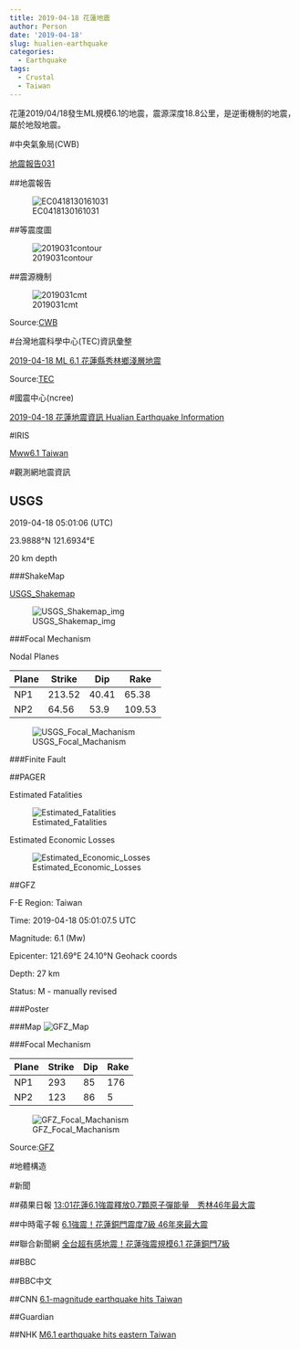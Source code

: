 ```yaml
---
title: 2019-04-18 花蓮地震
author: Person
date: '2019-04-18'
slug: hualien-earthquake
categories:
  - Earthquake
tags:
  - Crustal
  - Taiwan
---
```


花蓮2019/04/18發生ML規模6.1的地震，震源深度18.8公里，是逆衝機制的地震，屬於地殼地震。


#中央氣象局(CWB)

[地震報告031](https://www.cwb.gov.tw/V7/earthquake/Data/quake/EC0418130161031.htm)

##地震報告

![EC0418130161031](images/20190418/EC0418130161031.gif)


##等震度圖

![2019031contour](images/20190418/2019031contour.gif)


##震源機制

![2019031cmt](images/20190418/2019031cmt.gif)


Source:[CWB](http://www.cwb.gov.tw/V7/index.htm)


#台灣地震科學中心(TEC)資訊彙整

[2019-04-18 ML 6.1 花蓮縣秀林鄉淺層地震](http://tec.earth.sinica.edu.tw/new_web/upload/news/EQfile/2019-04-18_M6.1.pdf)


Source:[TEC](http://tec.earth.sinica.edu.tw/new_web/index.php)


#國震中心(ncree)

[2019-04-18 花蓮地震資訊 Hualian Earthquake Information](https://www.ncree.org/EarthquakeInfo/20190418_%E8%8A%B1%E8%93%AE%E5%9C%B0%E9%9C%87%E5%BD%99%E6%95%B4%E7%B0%A1%E5%A0%B1_V3.2.pdf)


#IRIS

[Mww6.1 Taiwan](http://ds.iris.edu/ds/nodes/dmc/tools/event/11027165)


#觀測網地震資訊

## USGS
2019-04-18 05:01:06 (UTC)

23.9888°N 121.6934°E

20 km depth

###ShakeMap

[USGS_Shakemap](https://earthquake.usgs.gov/earthquakes/eventpage/us700038c1/shakemap/intensity)

![USGS_Shakemap_img](images/20190418/us700038c1_intensity.jpg)

###Focal Mechanism

Nodal Planes

| Plane | Strike | Dip  | Rake |
| ----- | ------ | ---- | ---- |
| NP1   | 213.52 | 40.41  | 65.38  |
| NP2   | 64.56 | 53.9  | 109.53  |

![USGS_Focal_Machanism](images/20190418/us700038c1_moment-tensor.png)

###Finite Fault



##PAGER

Estimated Fatalities

![Estimated_Fatalities](images/20190418/us700038c1_alertfatal_small.png)

Estimated Economic Losses

![Estimated_Economic_Losses](images/20190418/us700038c1_alertecon_small.png)


##GFZ

F-E Region:	Taiwan	

Time:	2019-04-18 05:01:07.5 UTC

Magnitude:	6.1 (Mw)

Epicenter:	121.69°E  24.10°N  Geohack coords

Depth:	27 km

Status:	M - manually revised


###Poster


###Map
![GFZ_Map](images/20190418/gfz2019hnwt.jpg)

###Focal Mechanism

| Plane | Strike | Dip  | Rake |
| ----- | ------ | ---- | ---- |
| NP1   | 293    |  85  | 176  |
| NP2   | 123    |  86  | 5    |


![GFZ_Focal_Machanism](images/20190418/gfz2019hnwt_bb.png)

Source:[GFZ](http://geofon.gfz-potsdam.de/eqinfo/event.php?id=gfz2019hnwt)

#地體構造



#新聞

##蘋果日報
[13:01花蓮6.1強震釋放0.7顆原子彈能量　秀林46年最大震](https://tw.appledaily.com/new/realtime/20190418/1552633/)

##中時電子報
[6.1強震！花蓮銅門震度7級 46年來最大震](https://www.chinatimes.com/realtimenews/20190418002137-260405?chdtv)

##聯合新聞網
[全台超有感地震！花蓮強震規模6.1 花蓮銅門7級](https://udn.com/news/story/7266/3763062)

##BBC

##BBC中文

##CNN
[6.1-magnitude earthquake hits Taiwan](http://cnnphilippines.com/world/2019/4/18/Taiwan-earthquake.html)

##Guardian

##NHK
[M6.1 earthquake hits eastern Taiwan](https://www3.nhk.or.jp/nhkworld/en/news/20190418_30/)



